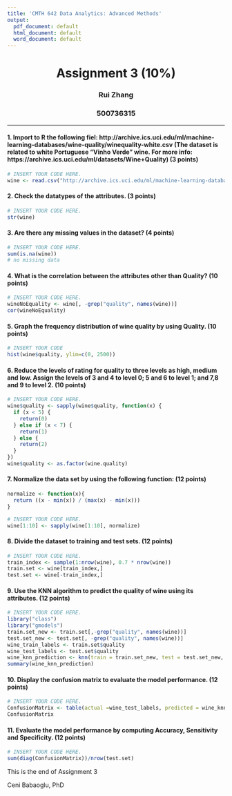 ```yaml
---
title: 'CMTH 642 Data Analytics: Advanced Methods'
output:
  pdf_document: default
  html_document: default
  word_document: default
---
```

<center> <h1> Assignment 3 (10%) </h1> </center>
<center>  <h3> Rui Zhang </h2> </center>
<center> <h3> 500736315 </h2> </center>
---


#### 1. Import to R the following fiel: http://archive.ics.uci.edu/ml/machine-learning-databases/wine-quality/winequality-white.csv (The dataset is related to white Portuguese "Vinho Verde" wine. For more info: https://archive.ics.uci.edu/ml/datasets/Wine+Quality) (3 points)
```r
# INSERT YOUR CODE HERE.
wine <- read.csv("http://archive.ics.uci.edu/ml/machine-learning-databases/wine-quality/winequality-white.csv", sep=";")
```

#### 2. Check the datatypes of the attributes. (3 points)
```r
# INSERT YOUR CODE HERE.
str(wine)
```
  
#### 3. Are there any missing values in the dataset? (4 points)
```r
# INSERT YOUR CODE HERE.
sum(is.na(wine))
# no missing data
```

#### 4. What is the correlation between the attributes other than Quality? (10 points)
```r
# INSERT YOUR CODE HERE.
wineNoEquality <- wine[, -grep("quality", names(wine))]
cor(wineNoEquality)

```

#### 5. Graph the frequency distribution of wine quality by using Quality. (10 points)
```r
# INSERT YOUR CODE 
hist(wine$quality, ylim=c(0, 2500))
```

#### 6.	Reduce the levels of rating for quality to three levels as high, medium and low. Assign the levels of 3 and 4 to level 0; 5 and 6 to level 1; and 7,8 and 9 to level 2. (10 points)
```r
# INSERT YOUR CODE HERE.
wine$quality <- sapply(wine$quality, function(x) {
  if (x < 5) {
    return(0)
  } else if (x < 7) {
    return(1)
  } else {
    return(2)
  }
})
wine$quality <- as.factor(wine.quality)
```

#### 7. Normalize the data set by using the following function: (12 points)
```r
normalize <- function(x){
  return ((x - min(x)) / (max(x) - min(x)))
}
```

```r
# INSERT YOUR CODE HERE.
wine[1:10] <- sapply(wine[1:10], normalize)
```

#### 8. Divide the dataset to training and test sets. (12 points)
```r
# INSERT YOUR CODE HERE.
train_index <- sample(1:nrow(wine), 0.7 * nrow(wine))
train.set <- wine[train_index,]
test.set <- wine[-train_index,]
```

#### 9. Use the KNN algorithm to predict the quality of wine using its attributes. (12 points)
```r
# INSERT YOUR CODE HERE.
library("class")
library("gmodels")
train.set_new <- train.set[,-grep("quality", names(wine))]
test.set_new <- test.set[, -grep("quality", names(wine))]
wine_train_labels <- train.set$quality
wine_test_labels <- test.set$quality
wine_knn_prediction <- knn(train = train.set_new, test = test.set_new, cl= wine_train_labels, k = 3)
summary(wine_knn_prediction)
```

#### 10. Display the confusion matrix to evaluate the model performance. (12 points)
```r
# INSERT YOUR CODE HERE.
ConfusionMatrix <- table(actual =wine_test_labels, predicted = wine_knn_prediction)
ConfusionMatrix
```

#### 11. Evaluate the model performance by computing Accuracy, Sensitivity and Specificity. (12 points)
```r
# INSERT YOUR CODE HERE.
sum(diag(ConfusionMatrix))/nrow(test.set)
```

This is the end of Assignment 3

Ceni Babaoglu, PhD